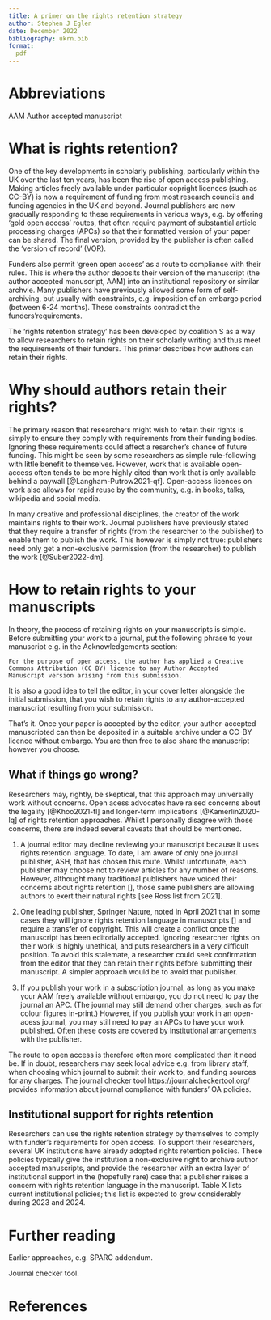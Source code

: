 ```yaml
---
title: A primer on the rights retention strategy
author: Stephen J Eglen
date: December 2022
bibliography: ukrn.bib
format:
  pdf
---
```



# Abbreviations

AAM Author accepted manuscript

# What is rights retention?

One of the key developments in scholarly publishing, particularly
within the UK over the last ten years, has been the rise of open
access publishing.  Making articles freely available under
particular copright licences (such as CC-BY) is now a requirement of
funding from most research councils and funding agencies in the UK and
beyond.  Journal publishers are now gradually responding to these
requirements in various ways, e.g. by offering 'gold open access'
routes, that often require payment of substantial article processing
charges (APCs) so that their formatted version of your paper can be
shared.  The final version, provided by the publisher is often called
the 'version of record' (VOR).

Funders also permit 'green open access' as a route to compliance with
their rules.  This is where the author deposits their version of the
manuscript (the author accepted manuscript, AAM) into an institutional
repository or similar archvie.  Many publishers have previously
allowed some form of self-archiving, but usually with constraints,
e.g. imposition of an embargo period (between 6-24 months).  These
constraints contradict the funders'requirements.

The 'rights retention strategy' has been developed by coalition S as a
way to allow researchers to retain rights on their scholarly writing
and thus meet the requirements of their funders.  This primer
describes how authors can retain their rights.


# Why should authors retain their rights?

The primary reason that researchers might wish to retain their rights
is simply to ensure they comply with requirements from their funding
bodies.  Ignoring these requirements could affect a resarcher's chance
of future funding.  This might be seen by some researchers as simple
rule-following with little benefit to themselves.  However, work that
is available open-access often tends to be more highly cited than work
that is only available behind a paywall [@Langham-Putrow2021-qf].
Open-access licences on work also allows for rapid reuse by the
community, e.g. in books, talks, wikipedia and social media.

In many creative and professional disciplines, the creator of the work
maintains rights to their work.  Journal publishers have previously
stated that they require a transfer of rights (from the researcher to
the publisher) to enable them to publish the work.  This however is
simply not true: publishers need only get a non-exclusive permission
(from the researcher) to publish the work [@Suber2022-dm].

# How to retain rights to your manuscripts

In theory, the process of retaining rights on your manuscripts is
simple.  Before submitting your work to a journal, put the following
phrase to your manuscript e.g. in the Acknowledgements
section:


    For the purpose of open access, the author has applied a Creative
	Commons Attribution (CC BY) licence to any Author Accepted
	Manuscript version arising from this submission.

It is also a good idea to tell the editor, in your cover letter
alongside the initial submission, that you wish to retain rights to
any author-accepted manuscript resulting from your submission.

That's it.  Once your paper is accepted by the editor, your
author-accepted manuscripted can then be deposited in a suitable
archive under a CC-BY licence without embargo.  You are then free to
also share the manuscript however you choose.

## What if things go wrong?

Researchers may, rightly, be skeptical, that this approach may
universally work without concerns.  Open acess advocates have raised
concerns about the legality [@Khoo2021-tl] and longer-term
implications [@Kamerlin2020-lq] of rights retention approaches.
Whilst I personally disagree with those concerns, there are indeed
several caveats that should be mentioned.

1. A journal editor may decline reviewing your manuscript because it
   uses rights retention language.  To date, I am aware of only one
   journal publisher, ASH, that has chosen this route.  Whilst
   unfortunate, each publisher may choose not to review articles for
   any number of reasons.  However, althought many traditional
   publishers have voiced their concerns about rights retention [],
   those same publishers are allowing authors to exert their natural
   rights [see Ross list from 2021].

2. One leading publisher, Springer Nature, noted in April 2021 that in
   some cases they will ignore rights retention language in
   manuscripts [] and require a transfer of copyright.  This will 
   create a conflict once the manuscript has been
   editorially accepted.  Ignoring researcher rights on their work is
   highly unethical, and puts researchers in a very difficult
   position.  To avoid this stalemate, a researcher could seek
   confirmation from the editor that they can retain their rights
   before submitting their manuscript.  A simpler approach would be to
   avoid that publisher.
   
3. If you publish your work in a subscription journal, as long as you
   make your AAM freely available without embargo, you do not need to
   pay the journal an APC.  (The journal may still demand other
   charges, such as for colour figures in-print.)  However, if you
   publish your work in an open-acess journal, you may still need to
   pay an APCs to have your work published.  Often these costs are
   covered by institutional arrangements with the publisher.


The route to open access is therefore often more complicated than it
need be.  If in doubt, researchers may seek local advice e.g. from
library staff, when choosing which journal to submit their work to,
and funding sources for any charges. The journal checker tool
<https://journalcheckertool.org/> provides information about journal
compliance with funders' OA policies.


## Institutional support for rights retention

Researchers can use the rights retention strategy by themselves to
comply with funder's requirements for open access.  To support their
researchers, several UK institutions have already adopted rights
retention policies.  These policies typically give the institution a
non-exclusive right to archive author accepted manuscripts, and
provide the researcher with an extra layer of institutional support in
the (hopefully rare) case that a publisher raises a concern with
rights retention language in the manuscript.  Table X lists current
institutional policies; this list is expected to grow considerably
during 2023 and 2024.


# Further reading


Earlier approaches, e.g. SPARC addendum.


Journal checker tool.

# References

::: {#refs}
:::

